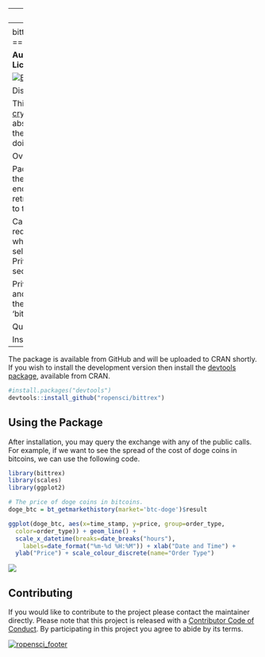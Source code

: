   ---
output:
  github_document:
    hard_line_breaks: false
---
<!-- README.md is generated from README.Rmd. Please edit that file -->

bittrex: An R client for the [Bittrex Crypto-Currency Exchange](https://bittrex.com)
=====================================================

**Authors:** Michael J. Kane<br/>
**License:** [LGPL-2](https://opensource.org/licenses/LGPL-2.1)

[![Build Status](https://travis-ci.org/ropensci/bittrex.svg?branch=master)](https://travis-ci.org/ropensci/bittrex)
[![AppVeyor Build Status](https://ci.appveyor.com/api/projects/status/github/ropensci/bittrex?branch=master&svg=true)](https://ci.appveyor.com/project/ropensci/bittrex)
[![Coverage Status](https://img.shields.io/codecov/c/github/ropensci/bittrex/master.svg)](https://codecov.io/github/ropensci/bittrex?branch=master)
[![](https://badges.ropensci.org/120_status.svg)](https://github.com/ropensci/onboarding/issues/120)
[![DOI](https://zenodo.org/badge/88363176.svg)](https://zenodo.org/badge/latestdoi/88363176)



Disclaimer
===

This software is in no way affiliated, endorsed, or approved by the
[Bittrex crypto-currency exchange](https://bittrex.com/) or any of its affiliates. 
It comes with absolutely no warranty and should not be used in actual trading 
unless the user can read and understand the source and know what you are doing.

Overview
===

Package 'bittrex' is an R implementation of the REST interface used by the [Bittrex
crypto-currency exchange](https://bittrex.com/). It provides functions 
for endpoints supported by the exchange. This includes the ability 
to retrieve price, volume, and order book information as well as the ability
to trade crypto-currencies.

Calls to the exchange are categorized as either public, which includes 
requests for price, volume, and order book information, and private, which 
includes all requests requiring an account including placing buy or sell 
orders. Public calls can be used directly by installing the package. 
Private calls require that you 
[create an account](https://https://bittrex.com/account/Register) and create an API and secret 
key with appropriate permissions.

Private calls retrieve the API and secret key using the BITTREX_API_KEY and 
BITTREX_SECRET_KEY environment variables. These may be set by the user before 
opening the R session or, they can be set using the 'bittrex_authenticate' 
function.

Quickstart
===

Install
---

The package is available from GitHub and will be uploaded to CRAN
shortly. If you wish to install the development version then install the 
[devtools package](https://CRAN.R-project.org/package=devtools), available 
from CRAN. 

```r
#install.packages("devtools")
devtools::install_github("ropensci/bittrex")
```

Using the Package
---

After installation, you may query the exchange with any of the public
calls. For example, if we want to see the spread of the cost of doge 
coins in bitcoins, we can use the following code.

```r
library(bittrex)
library(scales)
library(ggplot2)

# The price of doge coins in bitcoins.
doge_btc = bt_getmarkethistory(market='btc-doge')$result

ggplot(doge_btc, aes(x=time_stamp, y=price, group=order_type, 
  color=order_type)) + geom_line() + 
  scale_x_datetime(breaks=date_breaks("hours"), 
    labels=date_format("%m-%d %H:%M")) + xlab("Date and Time") +
  ylab("Price") + scale_colour_discrete(name="Order Type")
```

![](inst/README_files/readme-viz.png)

Contributing
---

If you would like to contribute to the project please contact
the maintainer directly. Please note that this project is
released with a [Contributor Code of Conduct](CONDUCT.md).
By participating in this project you agree to abide by its terms.

[![ropensci_footer](https://ropensci.org/public_images/ropensci_footer.png)](https://ropensci.org)
